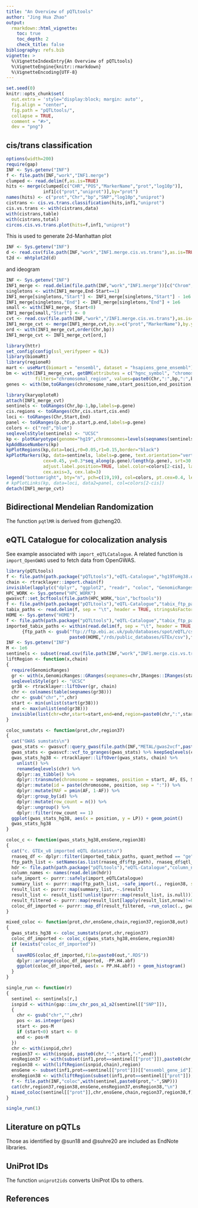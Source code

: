```yaml
---
title: "An Overview of pQTLtools"
author: "Jing Hua Zhao"
output:
  rmarkdown::html_vignette:
    toc: true
    toc_depth: 2
    check_title: false
bibliography: refs.bib
vignette: >
  %\VignetteIndexEntry{An Overview of pQTLtools}
  %\VignetteEngine{knitr::rmarkdown}
  %\VignetteEncoding{UTF-8}
---
```


```r
set.seed(0)
knitr::opts_chunk$set(
  out.extra = 'style="display:block; margin: auto"',
  fig.align = "center",
  fig.path = "pQTLtools/",
  collapse = TRUE,
  comment = "#>",
  dev = "png")
```

## cis/trans classification
```r
options(width=200)
require(gap)
INF <- Sys.getenv("INF")
f <- file.path(INF,"work","INF1.merge")
clumped <- read.delim(f,as.is=TRUE)
hits <- merge(clumped[c("CHR","POS","MarkerName","prot","log10p")],
              inf1[c("prot","uniprot")],by="prot")
names(hits) <- c("prot","Chr","bp","SNP","log10p","uniprot")
cistrans <- cis.vs.trans.classification(hits,inf1,"uniprot")
cis.vs.trans <- with(cistrans,data)
with(cistrans,table)
with(cistrans,total)
circos.cis.vs.trans.plot(hits=f,inf1,"uniprot")
```
This is used to generate 2d-Manhattan plot
```r
INF <- Sys.getenv("INF")
d <- read.csv(file.path(INF,"work","INF1.merge.cis.vs.trans"),as.is=TRUE)
t2d <- mhtplot2d(d)
```
and ideogram
```r
INF <- Sys.getenv("INF")
INF1_merge <- read.delim(file.path(INF,"work","INF1.merge"))[c("Chrom","Start","End","prot","MarkerName")]
singletons <- with(INF1_merge,End-Start==1)
INF1_merge[singletons,"Start"] <- INF1_merge[singletons,"Start"] - 1e6
INF1_merge[singletons,"End"] <- INF1_merge[singletons,"End"] + 1e6
small <- with(INF1_merge, Start<0)
INF1_merge[small,"Start"] <- 0
cvt <- read.csv(file.path(INF,"work","/INF1.merge.cis.vs.trans"),as.is=TRUE)
INF1_merge_cvt <- merge(INF1_merge,cvt,by.x=c("prot","MarkerName"),by.y=c("prot","SNP"))
ord <- with(INF1_merge_cvt,order(Chr,bp))
INF1_merge_cvt <- INF1_merge_cvt[ord,]

library(httr)
set_config(config(ssl_verifypeer = 0L))
library(biomaRt)
library(regioneR)
mart <- useMart(biomart = "ensembl", dataset = "hsapiens_gene_ensembl")
bm <- with(INF1_merge_cvt, getBM(attributes = c("hgnc_symbol", "chromosome_name", "start_position", "end_position", "band"),
           filters="chromosomal_region", values=paste0(Chr,":",bp,":",bp), mart=mart))
genes <- with(bm,toGRanges(chromosome_name,start_position,end_position,labels=hgnc_symbol))

library(karyoploteR)
attach(INF1_merge_cvt)
sentinels <- toGRanges(Chr,bp-1,bp,labels=p.gene)
cis.regions <- toGRanges(Chr,cis.start,cis.end)
loci <- toGRanges(Chr,Start,End)
panel <- toGRanges(p.chr,p.start,p.end,labels=p.gene)
colors <- c("red","blue")
seqlevelsStyle(sentinels) <- "UCSC"
kp <- plotKaryotype(genome="hg19",chromosomes=levels(seqnames(sentinels)))
kpAddBaseNumbers(kp)
kpPlotRegions(kp,data=loci,r0=0.05,r1=0.15,border="black")
kpPlotMarkers(kp, data=sentinels, labels=p.gene, text.orientation="vertical",
              cex=0.45, y=0.3*seq_along(p.gene)/length(p.gene), srt=30, ignore.chromosome.ends=TRUE,
              adjust.label.position=TRUE, label.color=colors[2-cis], label.dist=0.002,
              cex.axis=3, cex.lab=3)
legend("bottomright", bty="n", pch=c(19,19), col=colors, pt.cex=0.4, legend=c("cis", "trans"), text.col=colors, cex=0.8, horiz=FALSE)
# kpPlotLinks(kp, data=loci, data2=panel, col=colors[2-cis])
detach(INF1_merge_cvt)
```

## Bidirectional Mendelian Randomization

The function `pqtlMR` is derived from @zheng20.

## eQTL Catalogue for colocalization analysis

See example associated with `import_eQTLCatalogue`. A related function is `import_OpenGWAS` used to fetch data from OpenGWAS.

```r
library(pQTLtools)
f <- file.path(path.package("pQTLtools"),"eQTL-Catalogue","hg19ToHg38.over.chain")
chain <- rtracklayer::import.chain(f)
invisible(lapply(c("dplyr", "ggplot2", "readr", "coloc", "GenomicRanges","seqminer"), require, character.only = TRUE))
HPC_WORK <- Sys.getenv("HPC_WORK")
gwasvcf::set_bcftools(file.path(HPC_WORK,"bin","bcftools"))
f <- file.path(path.package("pQTLtools"),"eQTL-Catalogue","tabix_ftp_paths.tsv")
tabix_paths <- read.delim(f, sep = "\t", header = TRUE, stringsAsFactors = FALSE) %>% dplyr::as_tibble()
HOME <- Sys.getenv("HOME")
f <- file.path(path.package("pQTLtools"),"eQTL-Catalogue","tabix_ftp_paths_imported.tsv")
imported_tabix_paths <- within(read.delim(f, sep = "\t", header = TRUE, stringsAsFactors = FALSE) %>% dplyr::as_tibble(),
      {ftp_path <- gsub("ftp://ftp.ebi.ac.uk/pub/databases/spot/eQTL/csv/GTEx_V8/ge",
                        paste0(HOME,"/rds/public_databases/GTEx/csv"),ftp_path)})
INF <- Sys.getenv("INF")
M <- 1e6
sentinels <- subset(read.csv(file.path(INF,"work","INF1.merge.cis.vs.trans")),cis)
liftRegion <- function(x,chain)
{
  require(GenomicRanges)
  gr <- with(x,GenomicRanges::GRanges(seqnames=chr,IRanges::IRanges(start,end)))
  seqlevelsStyle(gr) <- "UCSC"
  gr38 <- rtracklayer::liftOver(gr, chain)
  chr <- colnames(table(seqnames(gr38)))
  chr <- gsub("chr","",chr)
  start <- min(unlist(start(gr38)))
  end <- max(unlist(end(gr38)))
  invisible(list(chr=chr,start=start,end=end,region=paste0(chr,":",start,"-",end)))
}

coloc_sumstats <- function(prot,chr,region37)
{
  cat("GWAS sumstats\n")
  gwas_stats <- gwasvcf::query_gwas(file.path(INF,"METAL/gwas2vcf",paste0(prot,".vcf.gz")), chrompos = region37)
  gwas_stats <- gwasvcf::vcf_to_granges(gwas_stats) %>% keepSeqlevels(chr) %>% renameSeqlevels(paste0("chr",chr))
  gwas_stats_hg38 <- rtracklayer::liftOver(gwas_stats, chain) %>%
    unlist() %>%
    renameSeqlevels(chr) %>%
    dplyr::as_tibble() %>%
    dplyr::transmute(chromosome = seqnames, position = start, AF, ES, SE, LP, SS) %>%
    dplyr::mutate(id = paste(chromosome, position, sep = ":")) %>%
    dplyr::mutate(MAF = pmin(AF, 1-AF)) %>%
    dplyr::group_by(id) %>%
    dplyr::mutate(row_count = n()) %>%
    dplyr::ungroup() %>%
    dplyr::filter(row_count == 1)
  ggplot(gwas_stats_hg38, aes(x = position, y = LP)) + geom_point()
  gwas_stats_hg38
}

coloc_c <- function(gwas_stats_hg38,ensGene,region38)
{
  cat("c. GTEx_v8 imported eQTL datasets\n")
  rnaseq_df <- dplyr::filter(imported_tabix_paths, quant_method == "ge") %>% dplyr::mutate(qtl_id = paste(study, qtl_group, sep = "_"))
  ftp_path_list <- setNames(as.list(rnaseq_df$ftp_path), rnaseq_df$qtl_id)
  hdr <- file.path(path.package("pQTLtools"),"eQTL-Catalogue","column_names.GTEx")
  column_names <- names(read.delim(hdr))
  safe_import <- purrr::safely(import_eQTLCatalogue)
  summary_list <- purrr::map(ftp_path_list, ~safe_import(., region38, selected_gene_id = ensGene, column_names))
  result_list <- purrr::map(summary_list, ~.$result)
  result_list <- result_list[!unlist(purrr::map(result_list, is.null))]
  result_filtered <- purrr::map(result_list[lapply(result_list,nrow)!=0], ~dplyr::filter(., !is.na(se)))
  coloc_df_imported <- purrr::map_df(result_filtered, ~run_coloc(., gwas_stats_hg38), .id = "qtl_id")
}

mixed_coloc <- function(prot,chr,ensGene,chain,region37,region38,out)
{
  gwas_stats_hg38 <- coloc_sumstats(prot,chr,region37)
  coloc_df_imported <- coloc_c(gwas_stats_hg38,ensGene,region38)
  if (exists("coloc_df_imported"))
  {
    saveRDS(coloc_df_imported,file=paste0(out,".RDS"))
    dplyr::arrange(coloc_df_imported, -PP.H4.abf)
    ggplot(coloc_df_imported, aes(x = PP.H4.abf)) + geom_histogram()
  }
}

single_run <- function(r)
{
  sentinel <- sentinels[r,]
  isnpid <- within(gap::inv_chr_pos_a1_a2(sentinel[["SNP"]]),
  {
    chr <- gsub("chr","",chr)
    pos <- as.integer(pos)
    start <- pos-M
    if (start<0) start <- 0
    end <- pos+M
  })
  chr <- with(isnpid,chr)
  region37 <- with(isnpid, paste0(chr,":",start,"-",end))
  ensRegion37 <- with(subset(inf1,prot==sentinel[["prot"]]),paste0(chr,":",start,"-",end))
  region38 <- with(liftRegion(isnpid,chain),region)
  ensGene <- subset(inf1,prot==sentinel[["prot"]])[["ensembl_gene_id"]]
  ensRegion38 <- with(liftRegion(subset(inf1,prot==sentinel[["prot"]]),chain),region)
  f <- file.path(INF,"coloc",with(sentinel,paste0(prot,"-",SNP)))
  cat(chr,region37,region38,ensGene,ensRegion37,ensRegion38,"\n")
  mixed_coloc(sentinel[["prot"]],chr,ensGene,chain,region37,region38,f)
}

single_run(1)
```

## Literature on pQTLs

Those as identified by @sun18 and @suhre20 are included as EndNote libraries.

## UniProt IDs

The function `uniprot2ids` converts UniProt IDs to others.

## References
